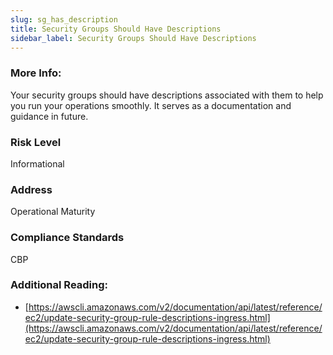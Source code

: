```yaml
---
slug: sg_has_description
title: Security Groups Should Have Descriptions
sidebar_label: Security Groups Should Have Descriptions
---
```


### More Info:

Your security groups should have descriptions associated with them to help you run your operations smoothly. It serves as a documentation and guidance in future.

### Risk Level

Informational

### Address

Operational Maturity

### Compliance Standards

CBP


### Additional Reading:

- [https://awscli.amazonaws.com/v2/documentation/api/latest/reference/ec2/update-security-group-rule-descriptions-ingress.html](https://awscli.amazonaws.com/v2/documentation/api/latest/reference/ec2/update-security-group-rule-descriptions-ingress.html) 

